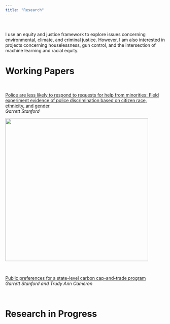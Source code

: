 ```yaml
---
title: "Research"
---
```

<br>

I use an equity and justice framework to explore issues concerning environmental, climate, and criminal justice. However, I am also interested in projects concerning houselessness, gun control, and the intersection of machine learning and racial equity. 
<br>

# Working Papers

<br>

[Police are less likely to respond to requests for help from minorities: Field experiment evidence of police discrimination based on citizen race, ethnicity, and gender](papers/draft_officer_complaint_audit.pdf)
<br> *Garrett Stanford*
<br>

<img src="images/figures/main results.png" width = "450">
<br>

<br>

[Public preferences for a state-level carbon cap-and-trade program](papers/draft_carbon_cap_and_trade.pdf) 
<br> *Garrett Stanford and Trudy Ann Cameron*



<br>

# Research in Progress







